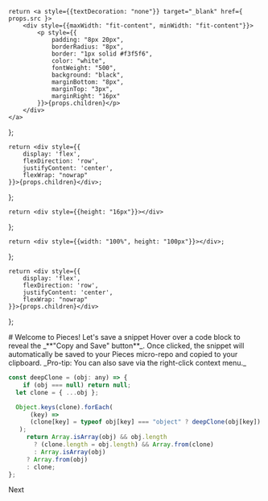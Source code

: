     return <a style={{textDecoration: "none"}} target="_blank" href={ props.src }>
        <div style={{maxWidth: "fit-content", minWidth: "fit-content"}}>
            <p style={{
                padding: "8px 20px",
                borderRadius: "8px",
                border: "1px solid #f3f5f6",
                color: "white",
                fontWeight: "500",
                background: "black",
                marginBottom: "8px",
                marginTop: "3px",
                marginRight: "16px"
            }}>{props.children}</p>
        </div>
    </a>
};

    return <div style={{
        display: 'flex',
        flexDirection: 'row',
        justifyContent: 'center',
        flexWrap: "nowrap"
    }}>{props.children}</div>;

};

    return <div style={{height: "16px"}}></div>
};

    return <div style={{width: "100%", height: "100px"}}></div>;
};

    return <div style={{
        display: 'flex',
        flexDirection: 'row',
        justifyContent: 'center',
        flexWrap: "nowrap"
    }}>{props.children}</div>
};

<HeaderSpacer></HeaderSpacer>

<CenterFlexRow>
    # Welcome to Pieces! Let's save a snippet
</CenterFlexRow>

<CenterFlexRow>
    Hover over a code block to reveal the _**"Copy and Save" button**_. Once clicked, the snippet will automatically be saved to your Pieces micro-repo and copied to your clipboard.
</CenterFlexRow>

<CenterFlexRow>
    _Pro-tip: You can also save via the right-click context menu._
</CenterFlexRow>



```javascript
const deepClone = (obj: any) => {
	if (obj === null) return null;
  let clone = { ...obj };

  Object.keys(clone).forEach(
	  (key) =>
      (clone[key] = typeof obj[key] === "object" ? deepClone(obj[key]) : obj[key])
   );
	 return Array.isArray(obj) && obj.length
	   ? (clone.length = obj.length) && Array.from(clone)
	   : Array.isArray(obj)
     ? Array.from(obj)
     : clone;
};
```

<GridFlexRowCenter>
    <InstallButton src={"https://code.pieces.app/onboarding/chrome/location"}>Next</InstallButton>
</GridFlexRowCenter>

<Spacer></Spacer>

